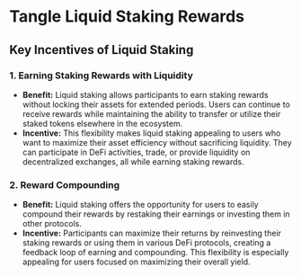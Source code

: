 # Tangle Liquid Staking Rewards

## Key Incentives of Liquid Staking

### 1. **Earning Staking Rewards with Liquidity**

- **Benefit:** Liquid staking allows participants to earn staking rewards without locking their assets for extended periods. Users can continue to receive rewards while maintaining the ability to transfer or utilize their staked tokens elsewhere in the ecosystem.
- **Incentive:** This flexibility makes liquid staking appealing to users who want to maximize their asset efficiency without sacrificing liquidity. They can participate in DeFi activities, trade, or provide liquidity on decentralized exchanges, all while earning staking rewards.

### 2. **Reward Compounding**

- **Benefit:** Liquid staking offers the opportunity for users to easily compound their rewards by restaking their earnings or investing them in other protocols.
- **Incentive:** Participants can maximize their returns by reinvesting their staking rewards or using them in various DeFi protocols, creating a feedback loop of earning and compounding. This flexibility is especially appealing for users focused on maximizing their overall yield.
